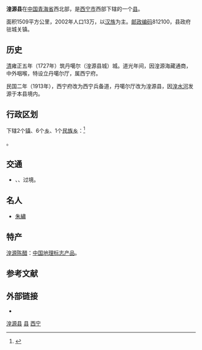 {{Infobox China County
|Photo           = File:Qinghai.Huangyuan xian mosques.jpg
|Photoname       = 湟源县清真寺
|Belong = [[青海省|青海省]][[西宁市|西宁市]]
}}

'''湟源县'''在[[中国|中国]][[青海省|青海省]]西北部，是[[西宁市|西宁市]]西部下辖的一个[[县|县]]。

面积1509平方公里，2002年人口13万，以[[汉族|汉族]]为主。[[邮政编码|邮政编码]]812100，县政府驻城关镇。

==历史==
[[清|清]]雍正五年（1727年）筑丹噶尔（湟源县城）城。道光年间，因湟源海藏通商，中外咽喉，特设立丹噶尔厅，属西宁府。

民国二年（1913年），西宁府改为西宁兵备道，丹噶尔厅改为湟源县，因[[湟水河|湟水河]]发源于本县境内。

== 行政区划 ==
{{PAGENAMEBASE}}下辖2个[[镇|镇]]、6个[[乡_(中华人民共和国)|乡]]、1个[[民族乡|民族乡]]：<ref>{{PRC admin/ref sgc|63/01/23/000/000}}</ref>

{{PRC admin/children|63/01/23/000/000}}。

== 交通 ==
* {{中国国道名|109}}、{{中国国道名|214}}、{{中国国道名|315}}过境。

==名人==
* [[朱繡_(民國)|朱繡]]

==特产==
[[湟源陈醋|湟源陈醋]]：[[中国地理标志产品|中国地理标志产品]]。

== 参考文献 ==
{{Wikisource|国务院关于同意青海省调整西宁市行政区划的批复}}
{{reflist}}

== 外部链接 ==
* {{Official website|http://www.huangyuan.gov.cn/|name=湟源县人民政府}}

{{湟源县行政区划}}
{{西宁市行政区划}}
{{青海行政区划}}
{{祁連山脈}}

[[Category:湟源县|]]
[[Category:西宁区县|县]]
[[Category:青海省县份|西宁]]